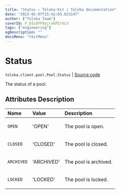 ```yaml
---
title: "Status — Toloka-Kit | Toloka documentation"
date: "2023-02-07T15:42:03.823147"
author: ["Toloka Team"]
coverId: F_bIcOYF9yjrxkPZrXc3
tags: ["engineering"]
ogDescription: ""
docsMenu: "tkitMenu"
---
```


# Status
`toloka.client.pool.Pool.Status` | [Source code](https://github.com/Toloka/toloka-kit/blob/v1.1.3/src/client/pool/__init__.py#L163)

The status of a pool.

## Attributes Description

| Name | Value | Description |
| :------| :-----------| :----------|
`OPEN`|'OPEN'|<p>The pool is open.</p>
`CLOSED`|'CLOSED'|<p>The pool is closed.</p>
`ARCHIVED`|'ARCHIVED'|<p>The pool is archived.</p>
`LOCKED`|'LOCKED'|<p>The pool is locked.</p>